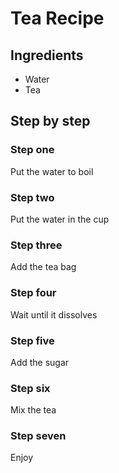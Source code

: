 # Tea Recipe

## Ingredients

- Water
- Tea

## Step by step

### Step one

Put the water to boil

### Step two

Put the water in the cup

### Step three

Add the tea bag

### Step four

Wait until it dissolves

### Step five

Add the sugar

### Step six

Mix the tea

### Step seven

Enjoy
